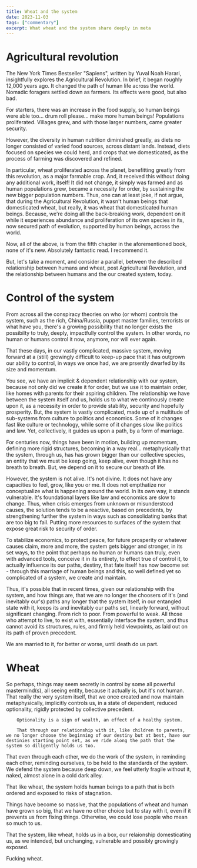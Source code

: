 ```yaml
---
title: Wheat and the system
date: 2023-11-03
tags: ["commentary"]
excerpt: What wheat and the system share deeply in meta
---
```


# Agricultural revolution

The New York Times Bestseller "Sapiens", written by Yuval Noah Harari, insightfully explores the Agricultural Revolution. In brief, it began roughly 12,000 years ago. It changed the path of human life across the world. Nomadic foragers settled down as farmers. Its effects were good, but also bad.

For starters, there was an increase in the food supply, so human beings were able too... drum roll please... make more human beings! Populations proliferated. Villages grew, and with those larger numbers, came greater security.

However, the diversity in human nutrition diminished greatly, as diets no longer consisted of varied food sources, across distant lands. Instead, diets focused on species we could herd, and crops that we domesticated, as the process of farming was discovered and refined.

In particular, wheat proliferated across the planet, benefitting greatly from this revolution, as a major farmable crop. And, it received this without doing any additional work, itself! It did not change, it simply was farmed and as human populations grew, became a necessity for order, by sustaining the new bigger population numbers. Thus, one can at least joke, if not argue, that during the Agricultural Revolution, it wasn't human beings that domesticated wheat, but really, it was wheat that domesticated human beings. Because, we're doing all the back-breaking work, dependent on it while it experiences abundance and proliferation of its own species in its, now secured path of evolution, supported by human beings, across the world.

Now, all of the above, is from the fifth chapter in the aforementioned book, none of it's new. Absolutely fantastic read. I recommend it.

But, let's take a moment, and consider a parallel, between the described relationship between humans and wheat, post Agricultural Revolution, and the relationship between humans and the our created system, today.

# Control of the system

From across all the conspiracy theories on who (or whom) controls the system, such as the rich, China/Russia, puppet master families, terrorists or what have you, there's a growing possibility that no longer exists the possibilty to truly, deeply, impactfully control the system. In other words, no human or humans control it now, anymore, nor will ever again.

That these days, in our vastly complicated, massive system, moving forward at a (still) growingly difficult to keep-up pace that it has outgrown our ability to control, in ways we once had, we are prsently dwarfed by its size and momentum.

You see, we have an implicit & dependent relationship with our system, because not only did we create it for order, but we use it to maintain order, like homes with parents for their aspiring children. The relationship we have between the system itself and us, holds us to what we continously create upon it, as a necessity in order to provide stability, security and hopefully prosperity. But, the system is vastly complicated, made up of a multitude of sub-systems from culture to politics and economics. Some of it changes fast like culture or technology, while some of it changes slow like politics and law. Yet, collectively, it guides us upon a path, by a form of marriage.

For centuries now, things have been in motion, building up momentum, defining more rigid structures, becoming in a way real... metaphysically that the system, through us, has has grown bigger than our collective species, an entity that we must be keep going, keep alive, even though it has no breath to breath. But, we depend on it to secure our breath of life.

However, the system is not alive. It's not divine. It does not have any capacities to feel, grow, like you or me. It does not empthatize nor conceptualize what is happening around the world. In its own way, it stands vulnerable. It's foundational layers like law and economics are slow to change. Thus, when crisis emerges from unknown or misunderstood causes, the solution tends to be a reactive, based on precedents, by strengthening further the system in ways such as consolidating banks that are too big to fail. Putting more resources to surfaces of the system that expose great risk to security of order.

To stabilize economics, to protect peace, for future prosperity or whatever causes claim, more and more, the system gets bigger and stronger, in its set ways, to the point that perhaps no human or humans can truly, even with advanced tools, conceive it in its entirety, to effect true of control it, to actually influence its our paths, destiny, that fate itself has now become set - through this marriage of human beings and this, so well defined yet so complicated of a system, we create and maintain.

Thus, it's possible that in recent times, given our relationship with the system, and how things are, that we are no longer the choosers of it's (and inevitably our's) paths any longer that the system itself, in our entangled state with it, keeps its and inevitably our paths set, linearly forward, without significant changing. From rich to poor. From powerful to weak. All those who attempt to live, to exist with, essentially interface the system, and thus cannot avoid its structures, rules, and firmly held viewpoints, as laid out on its path of proven precedent.

We are married to it, for better or worse, until death do us part.

# Wheat

So perhaps, things may seem secretly in control by some all powerful mastermind(s), all seeing entity, because it actually is, but it's not human. That really the very system itself, that we once created and now maintain metaphysically, implicitly controls us, in a state of dependent, reduced optionality, rigidly protected by collective precedent.

        Optionality is a sign of wealth, an effect of a healthy system.

        That through our relationship with it, like children to parents, we no longer choose the beginning of our destiny but at best, have our destinies starting point set, as we ride along the path that the system so diligently holds us too.

That even through each other, we do the work of the system, in reminding each other, reminding ourselves, to be held to the standards of the system. We defend the system because deep down, we feel utterly fragile without it, naked, almost alone in a cold dark alley.

That like wheat, the system holds human beings to a path that is both ordered and exposed to risks of stagnation.

Things have become so massive, that the populations of wheat and human have grown so big, that we have no other choice but to stay with it, even if it prevents us from fixing things. Otherwise, we could lose people who mean so much to us.

That the system, like wheat, holds us in a box, our relaionship domesticating us, as we intended, but unchanging, vulnerable and possibly growingly exposed.

Fucking wheat.

